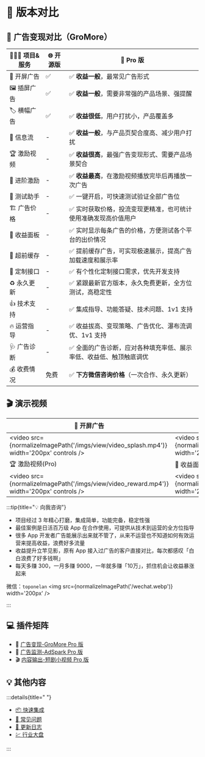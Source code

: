 
# 🎯 版本对比

## 📖 广告变现对比（GroMore）

| 🧑🏻‍💻 项目&服务  | 🌐 开源版 | 🚀 Pro 版 |
|-|-|-|
|📱 开屏广告 |✅|✅ **收益一般**，最常见广告形式|
|🖼️ 插屏广告 |✅|✅ **收益一般**，需要非常强的产品场景、强提醒|
|🏷️ 横幅广告 |✅|✅ **收益很低**，用户打扰小，产品覆盖多|
|🌈 信息流 |-|✅ **收益一般**，与产品页契合度高、减少用户打扰|
|🏆 激励视频 |-|✅ **收益很高**，最强广告变现形式、需要产品场景契合|
|👑 进阶激励 |-|✅ **收益最高**，在激励视频播放完毕后再播放一次广告|
|🧪 测试助手|-|✅ 一键开启，可快速测试验证全部广告位|
|🏗️ 广告价格|-|✅ 实时获取价格，投流变现更精准，也可统计使用准确发现高价值用户|
|💸 收益面板|-|✅ 实时显示每条广告的价格，方便测试各个平台的出价情况|
|🦥 超前缓存|-|✅ 提前缓存广告，可实现极速展示，提高广告加载速度和展示率|
|📌 定制接口 |-|✅ 有个性化定制接口需求，优先开发支持|
|♻️ 永久更新|-|✅ 紧跟最新官方版本，永久免费更新，全方位测试，高稳定性|
|👍 技术支持 |-|✅ 集成指导、功能答疑、技术问题、1v1 支持|
|🔥 运营指导|-|✅ 收益拔高、变现策略、广告优化、瀑布流调优、1v1 支持|
|🩺 广告诊断 |-|✅ 全面的广告诊断，应对各种填充率低、展示率低、收益低、触顶触底调优|
|💰 收费情况 |免费|✅ **下方微信咨询价格**（一次合作、永久更新）|

## 🎬 演示视频

|📱 开屏广告|🖼️ 插屏广告|🏷️ 横幅广告|🌈 信息流(Pro)|
|-|-|-|-|
|<video src={normalizeImagePath('/imgs/view/video_splash.mp4')}  width='200px' controls />|<video src={normalizeImagePath('/imgs/view/video_insert.mp4')}  width='200px' controls />|<video src={normalizeImagePath('/imgs/view/video_banner.mp4')}  width='200px' controls />|<video src={normalizeImagePath('/imgs/view/video_feed.mp4')}  width='200px' controls />|
|🏆 激励视频(Pro)|💸 收益面板(Pro)|🧪 测试助手(Pro)|🦥 超前缓存(Pro)|
|<video src={normalizeImagePath('/imgs/view/video_reward.mp4')}  width='200px' controls />|<video src={normalizeImagePath('/imgs/view/video_money.mp4')}  width='200px' controls />|<video src={normalizeImagePath('/imgs/view/video_test.mp4')}  width='200px' controls />|<video src={normalizeImagePath('/imgs/view/video_preload.mp4')}  width='200px' controls />|


:::tip{title="💡 向我咨询"}

- 项目经过 3 年精心打磨，集成简单，功能完备，稳定性强
- 最佳案例是日活百万级 App 在合作使用，可提供从技术到运营的全方位指导
- 很多 App 开发者广告能展示出来就不管了，从来不运营也不知道如何有效运营来提高收益，浪费好多流量
- 收益提升立竿见影，原有 App 接入过广告的客户直接对比，每次都感叹「白白浪费了好多钱啊」
- 每天多赚 300，一月多赚 9000，一年就多赚「10万」，抓住机会让收益暴涨起来

微信：`toponelan`
<img src={normalizeImagePath('/wechat.webp')} width='200px' />

:::

## 💻 插件矩阵

- 📖 [广告变现-GroMore Pro 版](/start/guide/gromore/install)
- 📡 [广告监测-AdSpark Pro 版](/start/guide/adspark/install)
- 🎬 [内容输出-短剧小视频 Pro 版](/start/guide/adcontent/install)

## 💡 其他内容

:::details{title=" "}

- [📦 快速集成](start/guide/go)
- [🙋 常见问题](start/qa)
- [🔖 更新日志](start/guide/changelog)
- [💹 行业大盘](start/overview/overview)

:::